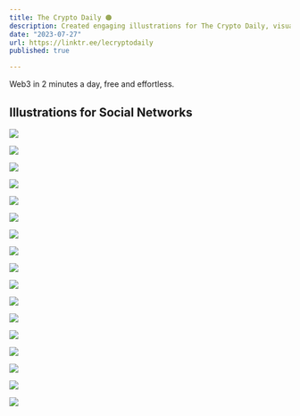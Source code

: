 ```yaml
---
title: The Crypto Daily 🟠
description: Created engaging illustrations for The Crypto Daily, visually interpreting Web3 news for social media platforms.
date: "2023-07-27"
url: https://linktr.ee/lecryptodaily
published: true

---
```


Web3 in 2 minutes a day, free and effortless.

## Illustrations for Social Networks

![](/lcd-1.png)

![](/lcd-2.png)

![](/lcd-3.png)

![](/lcd-4.png)

![](/lcd-5.png)

![](/lcd-6.png)

![](/lcd-7.png)

![](/lcd-8.jpeg)

![](/lcd-9.jpeg)

![](/lcd-10.jpeg)

![](/lcd-11.jpeg)

![](/lcd-12.jpeg)

![](/lcd-13.jpeg)

![](/lcd-14.jpeg)

![](/lcd-15.png)

![](/lcd-16.jpg)

![](/lcd-17.jpg)
